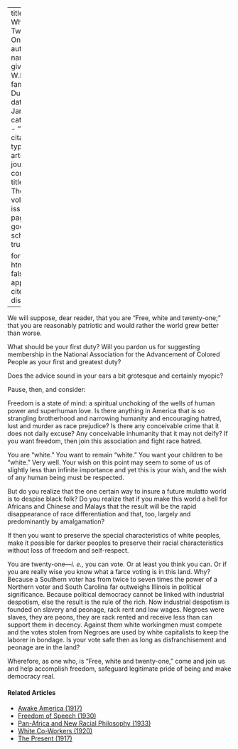 
---
title: 'Free, White and Twenty One'
author:
  - name:
      given: W.E.B.
      family: Du Bois
date: Jan. 1914
categories: 
  - ""
citation: 
  type: article-journal
  container-title: The Crisis
  volume: 7
  issue: 3
  page: 134
google-scholar: true

format:
  html:
    toc: false
    appendix-cite-as: display
---



We will suppose, dear reader, that you are "Free, white and twenty-one;" that you are reasonably patriotic and would rather the world grew
better than worse.

What should be your first duty? Will you pardon us for suggesting
membership in the National Association for the Advancement of Colored
People as your first and greatest duty?

Does the advice sound in your ears a bit grotesque and certainly myopic?

Pause, then, and consider:

Freedom is a state of mind: a spiritual unchoking of the wells of human power and superhuman love. Is
there anything in America that is so strangling brotherhood and
narrowing humanity and encouraging hatred, lust and murder as race
prejudice? Is there any conceivable crime that it does not daily excuse?
Any conceivable inhumanity that it may not deify? If you want freedom,
then join this association and fight race hatred.

You are "white." You want to remain "white." You want your children to
be "white." Very well. Your wish on this point may seem to some of us of
slightly less than infinite importance and yet this is your wish, and
the wish of any human being must be respected.

But do you realize that the one certain way to insure a future mulatto
world is to despise black folk? Do you realize that if you make this
world a hell for Africans and Chinese and Malays that
the result will be the rapid disappearance of race differentiation and
that, too, largely and predominantly by amalgamation?

If then you want to preserve the special characteristics of white
peoples, make it possible for darker peoples to preserve their racial
characteristics without loss of freedom and self-respect.

You are twenty-one---*i. e.,* you can vote. Or at least you think you
can. Or if you are really wise you know what a farce voting is in this
land. Why? Because a Southern voter has from twice to seven times the
power of a Northern voter and South Carolina far outweighs Illinois in
political significance. Because political democracy cannot be linked
with industrial despotism, else the result is the rule of the rich.
Now industrial despotism is founded on slavery and peonage, rack rent
and low wages. Negroes were slaves, they are peons, they are rack rented
and receive less than can support them in decency. Against them white
workingmen must compete and the votes stolen from Negroes are used by
white capitalists to keep the laborer in bondage. Is your vote safe then
as long as disfranchisement and peonage are in the land?

Wherefore, as one who, is "Free, white and twenty-one," come and join us
and help accomplish freedom, safeguard legitimate pride of being and
make democracy real.

<!-- Similar articles start here -->
<div  class="clear-wrap"></div>

#### Related Articles

* [Awake America (1917)](/Volumes/14/05/awake_america.html)
* [Freedom of Speech (1930)](/Volumes/37/08/freedom.html)
* [Pan-Africa and New Racial Philosophy (1933)](/Volumes/40/11/panafrica_and_new_racial_philosophy.html)
* [White Co-Workers (1920)](/Volumes/20/01/white_coworkers.html)
* [The Present (1917)](/Volumes/14/04/present.html)

<!-- Similar articles end here -->